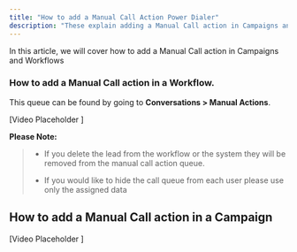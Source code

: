 ```yaml
---
title: "How to add a Manual Call Action Power Dialer"
description: "These explain adding a Manual Call action in Campaigns and Workflows."
---
```


In this article, we will cover how to add a Manual Call action in Campaigns and Workflows

### How to add a Manual Call action in a Workflow.

This queue can be found by going to  **Conversations > Manual Actions**.

[Video Placeholder ]

**Please Note:**
>- If you delete the lead from the workflow or the system they will be removed from the manual call action queue.   
>  
>- If you would like to hide the call queue from each user please use only the assigned data 

## How to add a Manual Call action in a Campaign

[Video Placeholder ]